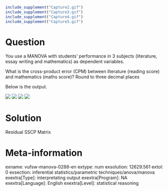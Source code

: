 ```r
include_supplement("Capture2.gif")
include_supplement("Capture3.gif")
include_supplement("Capture4.gif")
include_supplement("Capture5.gif")
```

Question
========
You use a MANOVA with students' performance in 3 subjects (literature,
essay writing and mathematics) as dependent variables.   
  
What is the cross-product error (CPM) between literature (reading score)
and mathematics (maths score)? Round to three decimal places   
  
Below is the output.  
  
![](Capture2.gif)
![](Capture3.gif)
![](Capture4.gif)
![](Capture5.gif)


Solution
========





Residual SSCP Matrix





Meta-information
================
exname: vufsw-manova-0288-en
extype: num
exsolution: 12629.561
extol: 0
exsection: inferential statistics/parametric techniques/anova/manova
exextra[Type]: interpretating output
exextra[Program]: NA
exextra[Language]: English
exextra[Level]: statistical reasoning

